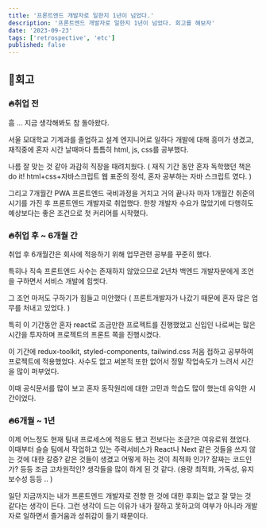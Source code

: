 ```yaml
---
title: '프론트엔드 개발자로 일한지 1년이 넘었다.'
description: '프론트엔드 개발자로 일한지 1년이 넘었다. 회고를 해보자'
date: '2023-09-23'
tags: ['retrospective', 'etc']
published: false
---
```


## 📝회고

### 🔥취업 전

흠 ... 지금 생각해봐도 참 돌아왔다.

서울 모대학교 기계과를 졸업하고 설계 엔지니어로 일하다 개발에 대해 흥미가 생겼고, 재직중에 혼자 시간 날때마다 틈틈히 html, js, css를 공부했다.

나름 잘 맞는 것 같아 과감히 직장을 때려치웠다. ( 재직 기간 동안 혼자 독학했던 책은 do it! html+css+자바스크립트 웹 표준의 정석, 혼자 공부하는 자바 스크립트 였다. ) 

그리고 7개월간 PWA 프론트엔드 국비과정을 거치고 거의 끝나자 마자 1개월간 취준의 시기를 가진 후 프론트엔드 개발자로 취업했다. 한창 개발자 수요가 많았기에 다행히도 예상보다는 좋은 조건으로 첫 커리어를 시작했다.

### 🔥취업 후 ~ 6개월 간

취업 후 6개월간은 회사에 적응하기 위해 업무관련 공부를 꾸준히 했다.

특히나 직속 프론트엔드 사수는 존재하지 않았으므로 2년차 백엔드 개발자분에게 조언을 구하면서 서비스 개발에 힘썻다.

그 조언 마저도 구하기가 힘들고 미안했다 ( 프론트개발자가 나갔기 때문에 혼자 많은 업무를 처내고 있었다. ) 

특히 이 기간동안 혼자 react로 조금만한 프로젝트를 진행했었고 신입인 나로써는 많은 시간을 투자하며 프로젝트의 프론트 쪽을 진행시켰다.

이 기간에 redux-toolkit, styled-components, tailwind.css 처음 접하고 공부하여 프로젝트에 적용했었다. 사수도 없고 써본적 또한 없어서 정말 작업속도가 느려서 시간을 많이 퍼부었다.

이때 공식문서를 많이 보고 혼자 동작원리에 대한 고민과 학습도 많이 했는데 유익한 시간이었다.

### 🔥6개월 ~ 1년

이제 어느정도 현재 팀내 프로세스에 적응도 됐고 전보다는 조금?은 여유로워 졌었다. 이때부터 슬슬 팀에서 작업하고 있는 주력서비스가 React나 Next 같은 것들을 쓰지 않는 것에 대한 갈증? 같은 것들이 생겼고 어떻게 하는 것이 최적화 인가? 잘짜는 코드인가? 등등 조금 고차원적인? 생각들을 많이 하게 된 것 같다. (용량 최적화, 가독성, 유지 보수성 등등 .. )

일단 지금까지는 내가 프론트엔드 개발자로 전향 한 것에 대한 후회는 없고 잘 맞는 것 같다는 생각이 든다. 그런 생각이 드는 이유가 내가 잘하고 못하고의 여부가 아니라 개발자로 일하면서 즐거움과 성취감이 들기 때문이다.
